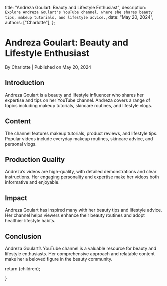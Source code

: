 
  title: "Andreza Goulart: Beauty and Lifestyle Enthusiast",
  description: `Explore Andreza Goulart's YouTube channel, where she shares beauty tips, makeup tutorials, and lifestyle advice.`,
  date: "May 20, 2024",
  authors: ["Charlotte"],
};

<h1>Andreza Goulart: Beauty and Lifestyle Enthusiast</h1>
<div className="text-sm text-gray-500 dark:text-gray-400">
  By Charlotte | Published on May 20, 2024
</div>

<section id="introduction">
  <h2>Introduction</h2>
  <span>
    Andreza Goulart is a beauty and lifestyle influencer who shares her
    expertise and tips on her YouTube channel. Andreza covers a range of topics
    including makeup tutorials, skincare routines, and lifestyle vlogs.
  </span>
</section>

<section id="content">
  <h2>Content</h2>
  <span>
    The channel features makeup tutorials, product reviews, and lifestyle tips.
    Popular videos include everyday makeup routines, skincare advice, and
    personal vlogs.
  </span>
</section>

<section id="production-quality">
  <h2>Production Quality</h2>
  <span>
    Andreza’s videos are high-quality, with detailed demonstrations and clear
    instructions. Her engaging personality and expertise make her videos both
    informative and enjoyable.
  </span>
</section>

<section id="impact">
  <h2>Impact</h2>
  <span>
    Andreza Goulart has inspired many with her beauty tips and lifestyle advice.
    Her channel helps viewers enhance their beauty routines and adopt healthier
    lifestyle habits.
  </span>
</section>

<section id="conclusion">
  <h2>Conclusion</h2>
  <span>
    Andreza Goulart’s YouTube channel is a valuable resource for beauty and
    lifestyle enthusiasts. Her comprehensive approach and relatable content make
    her a beloved figure in the beauty community.
  </span>
</section>

  return <MdxLayout>{children}</MdxLayout>;


}
